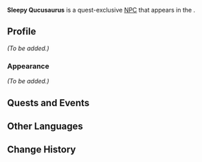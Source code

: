 {{Meta
<!-- Remove this template after adding the missing info -->
|missing_NPC_picture  = yes
|missing_NPC_profile  = yes
<!--
|missing_NPC_idle     = yes
|missing_NPC_dialogue = yes
-->
}}
{{Character Infobox
|type             = Quest NPC
|image            = NPC Sleepy Qucusaurus.png
|realname         = <!-- Optional, if different from in-game name -->
|deceased         = <!-- Past (for deceased prior to events of the game) or free response -->
|region           = Natlan<!-- Character's home/main nation -->
|location         = Natlan<!-- Nation where you can find the character in the game -->
|affiliation      = 
|title            = 
|group            = Qucusaurus

|ancestry         = <!-- Clan/family -->
|father           = 
|mother           = 
|spouse           = 
|sibling          = 
|child            = 
|relative         = 

|voiceEN          = 
|voiceCN          = 
|voiceJP          = 
|voiceKR          = 
}}
'''Sleepy Qucusaurus''' is a quest-exclusive [[NPC]] that appears in the {{Quest|Molting Season}}.
<!--
==Location==
{{subst:#tag:gallery|
NPC Location {{subst:#titleparts:{{subst:PAGENAME}}}}.png{{subst:!}}{{subst:#titleparts:{{subst:PAGENAME}}}}'s location
NPC Location {{subst:#titleparts:{{subst:PAGENAME}}}} Context.png{{subst:!}}Additional context
}}
-->
==Profile==
<!--Detailed story/lore information goes here.-->
''(To be added.)''

===Appearance===
<!--Keep appearance section short and concise. Limit to 2 paragraphs with 3-4 sentences each.-->
''(To be added.)''

==Quests and Events==
{{Quests and Events}}
<!--
==Idle Quotes==
{{Dialogue Start}}
:{{DIcon|Idle}} {{Tx}}
::{{A|VO {{subst:#titleparts:{{subst:PAGENAME}}}} 01.ogg}} "{{Tx}}"
{{Dialogue End}}

==Dialogue==
{{Dialogue Start}}
:'''{{subst:#titleparts:{{subst:PAGENAME}}}}:''' 
:{{DIcon}}
{{Dialogue End}}

==Event Dialogue==
===Event Name===
{{Dialogue Start}}
:'''{{subst:#titleparts:{{subst:PAGENAME}}}}:'''
{{Dialogue End}}
-->
==Other Languages==
{{Other Languages|default_hidden=1
|en       = Sleepy Qucusaurus
|zhs      = 困倦的绒翼龙
|zhs_rm   = 
|zht      = 睏倦的絨翼龍
|zht_rm   = 
|ja       = 気怠げなクク竜
|ja_rm    = 
|ko       = 피곤한 깃룡
|es       = Qucusaurio cansado
|fr       = Qucusaure somnolent
|ru       = Сонный кукузавр
|th       = Qucusaurus ที่ง่วงงุน
|th_rm    = 
|vi       = Qucusaurus Mệt Mỏi
|de       = Schläfriger Qucusaurier
|id       = Qucusaurus yang Mengantuk
|pt       = Qucussauro Sonolento
|tr       = Miskin Gukuzor
|it       = Qucusauro dormiglione
}}

==Change History==
{{Change History|5.2}}
<!--
==References==
{{Reflist}}
-->